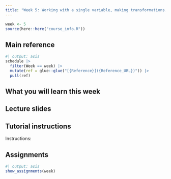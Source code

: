 ```yaml
---
title: "Week 5: Working with a single variable, making transformations, detecting outliers, using robust statistics"
---
```


```r
week <- 5
source(here::here("course_info.R"))
```

## Main reference

```r
#| output: asis
schedule |>
  filter(Week == week) |>
  mutate(ref = glue::glue("[{Reference}]({Reference_URL})")) |>
  pull(ref)
```

## What you will learn this week


## Lecture slides


## Tutorial instructions

Instructions:


## Assignments

```r
#| output: asis
show_assignments(week)
```
